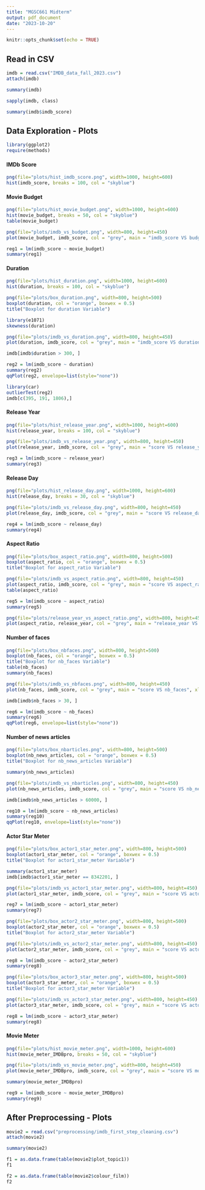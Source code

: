 ```yaml
---
title: "MGSC661 Midterm"
output: pdf_document
date: "2023-10-20"
---
```


```r
knitr::opts_chunk$set(echo = TRUE)
```

## Read in CSV

```r
imdb = read.csv("IMDB_data_fall_2023.csv")
attach(imdb)
```

```r
summary(imdb)
```
```r
sapply(imdb, class)
```

```r
summary(imdb$imdb_score)
```

## Data Exploration - Plots

```r
library(ggplot2)
require(methods)
```

#### IMDb Score
```r
png(file="plots/hist_imdb_score.png", width=1000, height=600)
hist(imdb_score, breaks = 100, col = "skyblue")
```

#### Movie Budget
```r
png(file="plots/hist_movie_budget.png", width=1000, height=600)
hist(movie_budget, breaks = 50, col = "skyblue")
table(movie_budget)
```

```r
png(file="plots/imdb_vs_budget.png", width=800, height=450)
plot(movie_budget, imdb_score, col = "grey", main = "imdb_score VS budget", xlab = "movie_budget", ylab = "imdb_score")
```
```r
reg1 = lm(imdb_score ~ movie_budget)
summary(reg1)
```

#### Duration
```r
png(file="plots/hist_duration.png", width=1000, height=600)
hist(duration, breaks = 100, col = "skyblue")
```

```r
png(file="plots/box_duration.png", width=800, height=500)
boxplot(duration, col = "orange", boxwex = 0.5)
title("Boxplot for duration Variable")
```

```r
library(e1071)
skewness(duration)
```

```r
png(file="plots/imdb_vs_duration.png", width=800, height=450)
plot(duration, imdb_score, col = "grey", main = "imdb_score VS duration", xlab = "duration", ylab = "imdb_score")
```

```r
imdb[imdb$duration > 300, ]
```

```r
reg2 = lm(imdb_score ~ duration)
summary(reg2)
qqPlot(reg2, envelope=list(style="none"))

library(car)
outlierTest(reg2)
imdb[c(395, 191, 1806),]
```

#### Release Year
```r
png(file="plots/hist_release_year.png", width=1000, height=600)
hist(release_year, breaks = 100, col = "skyblue")
```

```r
png(file="plots/imdb_vs_release_year.png", width=800, height=450)
plot(release_year, imdb_score, col = "grey", main = "score VS release_year", xlab = "release_year", ylab = "imdb_score")
```

```r
reg3 = lm(imdb_score ~ release_year)
summary(reg3)
```

#### Release Day
```r
png(file="plots/hist_release_day.png", width=1000, height=600)
hist(release_day, breaks = 30, col = "skyblue")
```

```r
png(file="plots/imdb_vs_release_day.png", width=800, height=450)
plot(release_day, imdb_score, col = "grey", main = "score VS release_day", xlab = "release_day", ylab = "imdb_score")
```

```r
reg4 = lm(imdb_score ~ release_day)
summary(reg4)
```

#### Aspect Ratio
```r
png(file="plots/box_aspect_ratio.png", width=800, height=500)
boxplot(aspect_ratio, col = "orange", boxwex = 0.5)
title("Boxplot for aspect_ratio Variable")
```

```r
png(file="plots/imdb_vs_aspect_ratio.png", width=800, height=450)
plot(aspect_ratio, imdb_score, col = "grey", main = "score VS aspect_ratio", xlab = "aspect_ratio", ylab = "imdb_score")
table(aspect_ratio)
```

```r
reg5 = lm(imdb_score ~ aspect_ratio)
summary(reg5)
```

```r
png(file="plots/release_year_vs_aspect_ratio.png", width=800, height=450)
plot(aspect_ratio, release_year, col = "grey", main = "release_year VS aspect_ratio", xlab = "aspect_ratio", ylab = "release_year")
```

#### Number of faces
```r
png(file="plots/box_nbfaces.png", width=800, height=500)
boxplot(nb_faces, col = "orange", boxwex = 0.5)
title("Boxplot for nb_faces Variable")
table(nb_faces)
summary(nb_faces)
```

```r
png(file="plots/imdb_vs_nbfaces.png", width=800, height=450)
plot(nb_faces, imdb_score, col = "grey", main = "score VS nb_faces", xlab = "nb_faces", ylab = "imdb_score")
```

```r
imdb[imdb$nb_faces > 30, ]
```


```r
reg6 = lm(imdb_score ~ nb_faces)
summary(reg6)
qqPlot(reg6, envelope=list(style="none"))
```

#### Number of news articles
```r
png(file="plots/box_nbarticles.png", width=800, height=500)
boxplot(nb_news_articles, col = "orange", boxwex = 0.5)
title("Boxplot for nb_news_articles Variable")

summary(nb_news_articles)
```

```r
png(file="plots/imdb_vs_nbarticles.png", width=800, height=450)
plot(nb_news_articles, imdb_score, col = "grey", main = "score VS nb_news_articles", xlab = "nb_news_articles", ylab = "imdb_score")

imdb[imdb$nb_news_articles > 60000, ]
```

```r
reg10 = lm(imdb_score ~ nb_news_articles)
summary(reg10)
qqPlot(reg10, envelope=list(style="none"))
```


#### Actor Star Meter
```r
png(file="plots/box_actor1_star_meter.png", width=800, height=500)
boxplot(actor1_star_meter, col = "orange", boxwex = 0.5)
title("Boxplot for actor1_star_meter Variable")

summary(actor1_star_meter)
imdb[imdb$actor1_star_meter == 8342201, ]
```

```r
png(file="plots/imdb_vs_actor1_star_meter.png", width=800, height=450)
plot(actor1_star_meter, imdb_score, col = "grey", main = "score VS actor1_star_meter", xlab = "actor1_star_meter", ylab = "imdb_score")
```

```r
reg7 = lm(imdb_score ~ actor1_star_meter)
summary(reg7)
```

```r
png(file="plots/box_actor2_star_meter.png", width=800, height=500)
boxplot(actor2_star_meter, col = "orange", boxwex = 0.5)
title("Boxplot for actor2_star_meter Variable")
```

```r
png(file="plots/imdb_vs_actor2_star_meter.png", width=800, height=450)
plot(actor2_star_meter, imdb_score, col = "grey", main = "score VS actor2_star_meter", xlab = "actor2_star_meter", ylab = "imdb_score")
```

```r
reg8 = lm(imdb_score ~ actor2_star_meter)
summary(reg8)
```

```r
png(file="plots/box_actor3_star_meter.png", width=800, height=500)
boxplot(actor3_star_meter, col = "orange", boxwex = 0.5)
title("Boxplot for actor3_star_meter Variable")
```

```r
png(file="plots/imdb_vs_actor3_star_meter.png", width=800, height=450)
plot(actor3_star_meter, imdb_score, col = "grey", main = "score VS actor3_star_meter", xlab = "actor3_star_meter", ylab = "imdb_score")
```

```r
reg8 = lm(imdb_score ~ actor3_star_meter)
summary(reg8)
```

#### Movie Meter
```r
png(file="plots/hist_movie_meter.png", width=1000, height=600)
hist(movie_meter_IMDBpro, breaks = 50, col = "skyblue")
```

```r
png(file="plots/imdb_vs_movie_meter.png", width=800, height=450)
plot(movie_meter_IMDBpro, imdb_score, col = "grey", main = "score VS movie_meter_IMDBpro", xlab = "movie_meter_IMDBpro", ylab = "imdb_score")
```

```r
summary(movie_meter_IMDBpro)
```

```r
reg9 = lm(imdb_score ~ movie_meter_IMDBpro)
summary(reg9)
```

## After Preprocessing - Plots

```r
movie2 = read.csv("preprocessing/imdb_first_step_cleaning.csv")
attach(movie2)
```

```r
summary(movie2)
```

```r
f1 = as.data.frame(table(movie2$plot_topic1))
f1
```
```r
f2 = as.data.frame(table(movie2$colour_film))
f2
```





